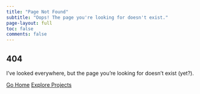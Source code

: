```yaml
---
title: "Page Not Found"
subtitle: "Oops! The page you're looking for doesn't exist."
page-layout: full
toc: false
comments: false
---
```


::: {.text-center .py-5}
## 404

I've looked everywhere, but the page you're looking for doesn't exist (yet?).

<div class="mt-4">
  <a href="index.qmd" class="btn btn-primary me-2">Go Home</a>
  <a href="projects.qmd" class="btn btn-outline-secondary">Explore Projects</a>
</div>
:::